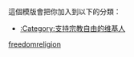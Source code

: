
{{Userbox
  |border-c=blue
 |border-s=2  |id=[[File:Blue ribbon.svg|26px]]
  |id-c=#FFFFFF
  |info=这个用戶支持'''[[宗教自由]]'''。
  |info-c=#FFFFFF
  |info-fc=#000000
  |info-s=10
}}

<includeonly>[[Category:支持宗教自由的维基人|{{PAGENAME}}]]</includeonly>
<noinclude>
<p style="clear: both; padding-top: 2em">
這個模版會把你加入到以下的分類：
*[[:Category:支持宗教自由的维基人]]

</p>
[[Category:宗教信仰用戶框模板|freedomreligion]]
</noinclude>